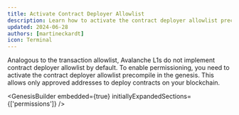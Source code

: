```yaml
---
title: Activate Contract Deployer Allowlist
description: Learn how to activate the contract deployer allowlist precompile in the genesis.
updated: 2024-06-28
authors: [martineckardt]
icon: Terminal
---
```


Analogous to the transaction allowlist, Avalanche L1s do not implement contract deployer allowlist by default. To enable permissioning, you need to activate the contract deployer allowlist precompile in the genesis. This allows only approved addresses to deploy contracts on your blockchain.

<GenesisBuilder embedded={true} initiallyExpandedSections={['permissions']} />